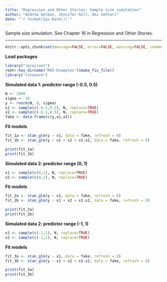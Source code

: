 ```yaml
---
title: "Regression and Other Stories: Sample size simulation"
author: "Andrew Gelman, Jennifer Hill, Aki Vehtari"
date: "`r format(Sys.Date())`"
---
```

Sample size simulation. See Chapter 16 in Regression and Other Stories.

-------------


```r
knitr::opts_chunk$set(message=FALSE, error=FALSE, warning=FALSE, comment=NA)
```

**Load packages**

```r
library("rprojroot")
root<-has_dirname("ROS-Examples")$make_fix_file()
library("rstanarm")
```

**Simulated data 1: predictor range (-0.5, 0.5)**

```r
N <- 1000
sigma <- 10
y <- rnorm(N, 0, sigma)
x1 <- sample(c(-0.5,0.5), N, replace=TRUE)
x2 <- sample(c(-0.5,0.5), N, replace=TRUE)
fake <- data.frame(c(y,x1,x2))
```

**Fit models**

```r
fit_1a <- stan_glm(y ~ x1, data = fake, refresh = 0)
fit_1b <- stan_glm(y ~ x1 + x2 + x1:x2, data = fake, refresh = 0)
```
```r
print(fit_1a)
print(fit_1b)
```

**Simulated data 2: predictor range (0, 1)**

```r
x1 <- sample(c(0,1), N, replace=TRUE)
x2 <- sample(c(0,1), N, replace=TRUE)
```

**Fit models**

```r
fit_2a <- stan_glm(y ~ x1, data = fake, refresh = 0)
fit_2b <- stan_glm(y ~ x1 + x2 + x1:x2, data = fake, refresh = 0)
```
```r
print(fit_2a)
print(fit_2b)
```

**Simulated data 2: predictor range (-1, 1)**

```r
x1 <- sample(c(-1,1), N, replace=TRUE)
x2 <- sample(c(-1,1), N, replace=TRUE)
```

**Fit models**

```r
fit_3a <- stan_glm(y ~ x1, data = fake, refresh = 0)
fit_3b <- stan_glm(y ~ x1 + x2 + x1:x2, data = fake, refresh = 0)
```
```r
print(fit_3a)
print(fit_3b)
```

